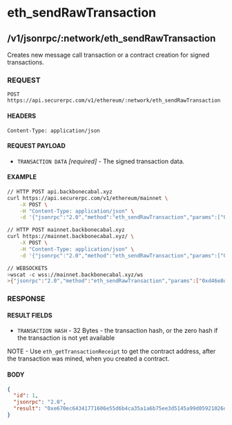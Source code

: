 # eth_sendRawTransaction

## /v1/jsonrpc/:network/eth_sendRawTransaction

Creates new message call transaction or a contract creation for signed transactions.

### REQUEST

`POST https://api.securerpc.com/v1/ethereum/:network/eth_sendRawTransaction`

#### HEADERS

`Content-Type: application/json`

#### REQUEST PAYLOAD

- `TRANSACTION DATA` _[required]_ - The signed transaction data.

#### EXAMPLE

```bash
// HTTP POST api.backbonecabal.xyz
curl https://api.securerpc.com/v1/ethereum/mainnet \
    -X POST \
    -H "Content-Type: application/json" \
    -d '{"jsonrpc":"2.0","method":"eth_sendRawTransaction","params":["0xd46e8dd67c5d32be8d46e8dd67c5d32be8058bb8eb970870f072445675058bb8eb970870f072445675"],"id":1}'

// HTTP POST mainnet.backbonecabal.xyz
curl https://mainnet.backbonecabal.xyz/ \
    -X POST \
    -H "Content-Type: application/json" \
    -d '{"jsonrpc":"2.0","method":"eth_sendRawTransaction","params":["0xd46e8dd67c5d32be8d46e8dd67c5d32be8058bb8eb970870f072445675058bb8eb970870f072445675"],"id":1}'

// WEBSOCKETS
>wscat -c wss://mainnet.backbonecabal.xyz/ws
>{"jsonrpc":"2.0","method":"eth_sendRawTransaction","params":["0xd46e8dd67c5d32be8d46e8dd67c5d32be8058bb8eb970870f072445675058bb8eb970870f072445675"],"id":1}
```

### RESPONSE

#### RESULT FIELDS

- `TRANSACTION HASH` - 32 Bytes - the transaction hash, or the zero hash if the transaction is not yet available

NOTE - Use `eth_getTransactionReceipt` to get the contract address, after the transaction was mined, when you created a
contract.

#### BODY

```json
{
  "id": 1,
  "jsonrpc": "2.0",
  "result": "0xe670ec64341771606e55d6b4ca35a1a6b75ee3d5145a99d05921026d1527331"
}
```
